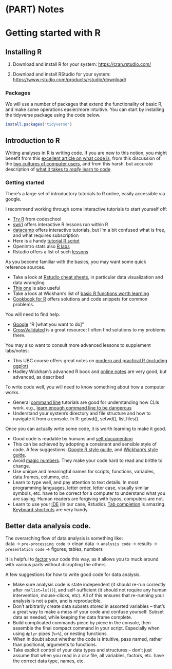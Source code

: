 # (PART) Notes

# Getting started with R {#R-start  .unnumbered}

## Installing R {#R-install  .unnumbered}

(1) Download and install R for your system:  [https://cran.rstudio.com/](https://cran.rstudio.com/)

(2) Download and install RStudio for your system: [https://www.rstudio.com/products/rstudio/download/](https://www.rstudio.com/products/rstudio/download/)

### Packages

We will use a number of packages that extend the functionality of basic R, and make some operations easier/more intuitive.  You can start by installing the tidyverse package using the code below.

```r
install.packages('tidyverse')
```


## Introduction to R  {#R-intro  .unnumbered}

Writing analyses in R is writing code.  If you are new to this notion, you might benefit from this [excellent article on what code is](http://www.bloomberg.com/graphics/2015-paul-ford-what-is-code/), from this discussion of the [two cultures of computer users](http://www.pgbovine.net/two-cultures-of-computing.htm), and from this harsh, but accurate description of [what it takes to *really* learn to  code](http://blog.sailsoftware.co/2015/09/09/what-it-really-takes-to-learn-how-to-code.html)


### Getting started

There's a large set of introductory tutorials to R online, easily accessible via google.

I recommend working through some interactive tutorials to start yourself off:   

- [Try R](tryr.codeschool.com) from codeschool  
- [swirl](http://swirlstats.com/) offers interactive R lessons run within R   
- [datacamp](https://www.datacamp.com/) offers interactive tutorials, but I'm a bit confused what is free, and what requires subscription   
- Here is a handy [tutorial R script](http://learnxinyminutes.com/docs/r/)    
- OpenIntro stats also [R labs](https://www.openintro.org/stat/labs.php?stat_lab_software=R)    
- Rstudio offers a list of such [lessons](https://www.rstudio.com/resources/training/online-learning/) 

As you become familiar with the basics, you may want some quick reference sources.

- Take a look at [Rstudio cheat sheets](https://www.rstudio.com/resources/cheatsheets/), in particular data visualization and data wrangling    
- [This one](https://www.ualberta.ca/~ahamann/teaching/renr690/R_Cheat_Data.pdf) is also useful    
- Take a look at Wickham's list of [basic R functions worth learning](http://adv-r.had.co.nz/Vocabulary.html)   
- [Cookbook for R](http://www.cookbook-r.com/) offers solutions and code snippets for common problems.   

You will need to find help.

- [Google](google.com) "R [what you want to do]"    
- [CrossValidated](http://stats.stackexchange.com/) is a great resource: I often find solutions to my problems there.   

You may also want to consult more advanced lessons to supplement labs/notes:    

- This UBC course offers great notes on [modern and practical R (including ggplot)](http://stat545-ubc.github.io/)    
- Hadley Wickham's advanced R book and [online notes](http://adv-r.had.co.nz/) are very good, but advanced, as described    


To write code well, you will need to know something about how a computer works.

- General [command line](https://en.wikipedia.org/wiki/Command-line_interface) tutorials are good for understanding how CLIs work.  e.g., [learn enough command line to be dangerous](https://www.learnenough.com/command-line-tutorial)   
- Understand your system's directory and file structure and how to navigate it from a console.  In R: getwd(), setwd(), list.files().   

Once you can actually write some code, it is worth learning to make it good.  

- Good code is readable by humans and [self documenting](https://en.wikipedia.org/wiki/Self-documenting)    
- This can be achieved by adopting a consistent and sensible style of code.  A few suggestions: [Google R style guide](https://google-styleguide.googlecode.com/svn/trunk/Rguide.xml), and [Wickham's style guide](http://adv-r.had.co.nz/Style.html).  
- Avoid [magic numbers](https://en.wikipedia.org/wiki/Magic_number_(programming)#Unnamed_numerical_constants).  They make your code hard to read and brittle to change.    
- Use unique and meaningful names for scripts, functions, variables, data.frames, columns, etc.    
- Learn to type well, and pay attention to text details.  In most programming languages, letter order, letter case, visually similar symbols, etc. have to be correct for a computer to understand what you are saying. Human readers are forgiving with typos, computers are not.    
- Learn to use your [IDE](https://en.wikipedia.org/wiki/Integrated_development_environment) (in our case, Rstudio).  [Tab completion](https://support.rstudio.com/hc/en-us/articles/200404846-Working-in-the-Console) is amazing. [Keyboard shortcuts](https://support.rstudio.com/hc/en-us/articles/200711853-Keyboard-Shortcuts) are very handy.    

## Better data analysis code.

The overarching flow of data analysis is something like:      
data -> `pre-processing code` -> clean data -> `analysis code` -> results -> `presentation code` -> figures, tables, numbers

It is helpful to [factor](https://en.wikipedia.org/wiki/Code_refactoring) your code this way, as it allows you to muck around with various parts without disrupting the others.

A few suggestions for how to write good code for data analysis.   

- Make sure analysis code is state independent (it should re-run correctly after `rm(list=ls())`), and self-sufficient (it should not require any human intervention, mouse-clicks, etc).  All of this ensures that re-running your analysis is not a pain, and is reproducible.    
- Don't arbitrarily create data subsets stored in assorted variables -- that's a great way to make a mess of your code and confuse yourself.  Subset data as needed, while keeping the data frame complete.          
- Build complicated commands piece by piece in the console, then assemble the final compact command in your script.  Especially when using `dplyr` pipes (`%>%`), or nesting functions.     
- When in doubt about whether the code is intuitive, pass named, rather than positional, arguments to functions.    
- Take explicit control of your data types and structures -- don't just assume that when you read in a csv file, all variables, factors, etc. have the correct data type, names, etc.  
